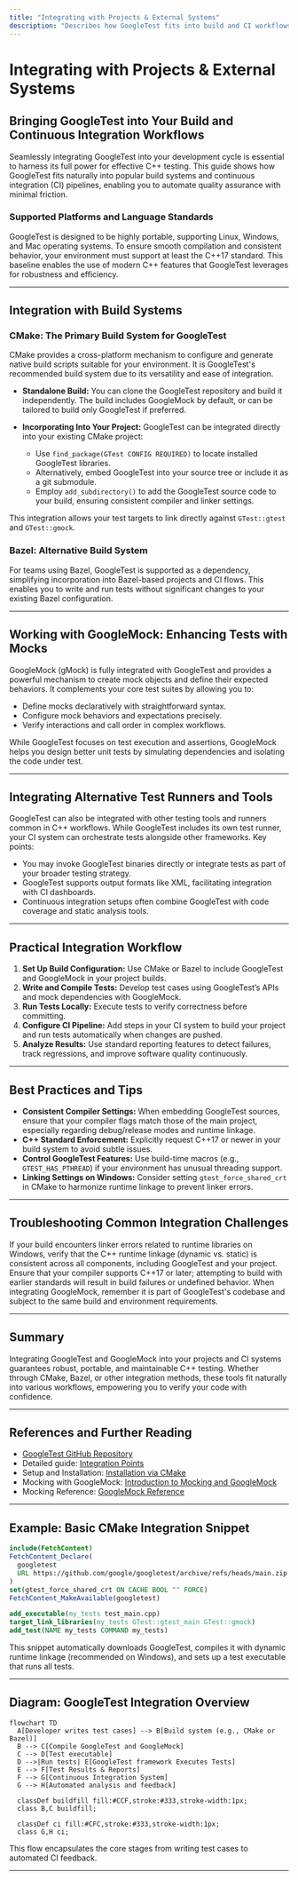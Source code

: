 ```yaml
---
title: "Integrating with Projects & External Systems"
description: "Describes how GoogleTest fits into build and CI workflows, with brief notes on supported platforms, language standards (C++17+), and integration with other tools like CMake, Bazel, Abseil, and alternative test runners. Addresses ways GoogleMock complements core testing."
---
```


# Integrating with Projects & External Systems

## Bringing GoogleTest into Your Build and Continuous Integration Workflows

Seamlessly integrating GoogleTest into your development cycle is essential to harness its full power for effective C++ testing. This guide shows how GoogleTest fits naturally into popular build systems and continuous integration (CI) pipelines, enabling you to automate quality assurance with minimal friction.

### Supported Platforms and Language Standards

GoogleTest is designed to be highly portable, supporting Linux, Windows, and Mac operating systems. To ensure smooth compilation and consistent behavior, your environment must support at least the C++17 standard. This baseline enables the use of modern C++ features that GoogleTest leverages for robustness and efficiency.

---

## Integration with Build Systems

### CMake: The Primary Build System for GoogleTest

CMake provides a cross-platform mechanism to configure and generate native build scripts suitable for your environment. It is GoogleTest's recommended build system due to its versatility and ease of integration.

- **Standalone Build:** You can clone the GoogleTest repository and build it independently. The build includes GoogleMock by default, or can be tailored to build only GoogleTest if preferred.

- **Incorporating Into Your Project:** GoogleTest can be integrated directly into your existing CMake project:

  - Use `find_package(GTest CONFIG REQUIRED)` to locate installed GoogleTest libraries.
  - Alternatively, embed GoogleTest into your source tree or include it as a git submodule.
  - Employ `add_subdirectory()` to add the GoogleTest source code to your build, ensuring consistent compiler and linker settings.

This integration allows your test targets to link directly against `GTest::gtest` and `GTest::gmock`.

### Bazel: Alternative Build System

For teams using Bazel, GoogleTest is supported as a dependency, simplifying incorporation into Bazel-based projects and CI flows. This enables you to write and run tests without significant changes to your existing Bazel configuration.

---

## Working with GoogleMock: Enhancing Tests with Mocks

GoogleMock (gMock) is fully integrated with GoogleTest and provides a powerful mechanism to create mock objects and define their expected behaviors. It complements your core test suites by allowing you to:

- Define mocks declaratively with straightforward syntax.
- Configure mock behaviors and expectations precisely.
- Verify interactions and call order in complex workflows.

While GoogleTest focuses on test execution and assertions, GoogleMock helps you design better unit tests by simulating dependencies and isolating the code under test.

---

## Integrating Alternative Test Runners and Tools

GoogleTest can also be integrated with other testing tools and runners common in C++ workflows. While GoogleTest includes its own test runner, your CI system can orchestrate tests alongside other frameworks. Key points:

- You may invoke GoogleTest binaries directly or integrate tests as part of your broader testing strategy.
- GoogleTest supports output formats like XML, facilitating integration with CI dashboards.
- Continuous integration setups often combine GoogleTest with code coverage and static analysis tools.

---

## Practical Integration Workflow

1. **Set Up Build Configuration:** Use CMake or Bazel to include GoogleTest and GoogleMock in your project builds.
2. **Write and Compile Tests:** Develop test cases using GoogleTest’s APIs and mock dependencies with GoogleMock.
3. **Run Tests Locally:** Execute tests to verify correctness before committing.
4. **Configure CI Pipeline:** Add steps in your CI system to build your project and run tests automatically when changes are pushed.
5. **Analyze Results:** Use standard reporting features to detect failures, track regressions, and improve software quality continuously.

---

## Best Practices and Tips

- **Consistent Compiler Settings:** When embedding GoogleTest sources, ensure that your compiler flags match those of the main project, especially regarding debug/release modes and runtime linkage.
- **C++ Standard Enforcement:** Explicitly request C++17 or newer in your build system to avoid subtle issues.
- **Control GoogleTest Features:** Use build-time macros (e.g., `GTEST_HAS_PTHREAD`) if your environment has unusual threading support.
- **Linking Settings on Windows:** Consider setting `gtest_force_shared_crt` in CMake to harmonize runtime linkage to prevent linker errors.

---

## Troubleshooting Common Integration Challenges

<Tip>
If your build encounters linker errors related to runtime libraries on Windows, verify that the C++ runtime linkage (dynamic vs. static) is consistent across all components, including GoogleTest and your project.
</Tip>

<Warning>
Ensure that your compiler supports C++17 or later; attempting to build with earlier standards will result in build failures or undefined behavior.
</Warning>

<Note>
When integrating GoogleMock, remember it is part of GoogleTest's codebase and subject to the same build and environment requirements.
</Note>

---

## Summary

Integrating GoogleTest and GoogleMock into your projects and CI systems guarantees robust, portable, and maintainable C++ testing. Whether through CMake, Bazel, or other integration methods, these tools fit naturally into various workflows, empowering you to verify your code with confidence.


---

## References and Further Reading

- [GoogleTest GitHub Repository](https://github.com/google/googletest)
- Detailed guide: [Integration Points](overview/architecture-foundations/integration-points)
- Setup and Installation: [Installation via CMake](getting-started/setup-and-installation/installation-via-cmake)
- Mocking with GoogleMock: [Introduction to Mocking and GoogleMock](guides/mocking-with-googlemock/introduction-to-mocking)
- Mocking Reference: [GoogleMock Reference](api-reference/mocking-apis/defining-expectations)

---

## Example: Basic CMake Integration Snippet

```cmake
include(FetchContent)
FetchContent_Declare(
  googletest
  URL https://github.com/google/googletest/archive/refs/heads/main.zip
)
set(gtest_force_shared_crt ON CACHE BOOL "" FORCE)
FetchContent_MakeAvailable(googletest)

add_executable(my_tests test_main.cpp)
target_link_libraries(my_tests GTest::gtest_main GTest::gmock)
add_test(NAME my_tests COMMAND my_tests)
```

This snippet automatically downloads GoogleTest, compiles it with dynamic runtime linkage (recommended on Windows), and sets up a test executable that runs all tests.

---

## Diagram: GoogleTest Integration Overview

```mermaid
flowchart TD
  A[Developer writes test cases] --> B[Build system (e.g., CMake or Bazel)]
  B --> C[Compile GoogleTest and GoogleMock]
  C --> D[Test executable]
  D -->|Run tests| E[GoogleTest framework Executes Tests]
  E --> F[Test Results & Reports]
  F --> G[Continuous Integration System]
  G --> H[Automated analysis and feedback]

  classDef buildfill fill:#CCF,stroke:#333,stroke-width:1px;
  class B,C buildfill;

  classDef ci fill:#CFC,stroke:#333,stroke-width:1px;
  class G,H ci;
```

This flow encapsulates the core stages from writing test cases to automated CI feedback.


---